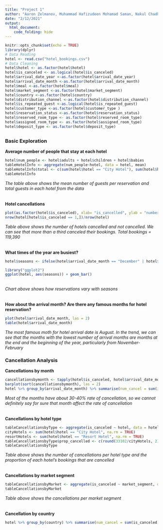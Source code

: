 ```yaml
---
title: "Project 1"
author: "Aaron Zelmanov, Muhammad Hafizudeen Mohamad Saman, Nakul Chadha, Kendall Cohen, Michael Geraci, Michael Zhang"
date: "2/12/2021"
output:
  html_document:
    code_folding: hide
---
```

```r
knitr::opts_chunk$set(echo = TRUE)
library(dplyr)
# Data Reading
hotel <- read.csv("hotel_bookings.csv")
# Data Cleaning
hotel$hotel <- as.factor(hotel$hotel)
hotel$is_canceled <- as.logical(hotel$is_canceled)
hotel$arrival_date_year <-as.factor(hotel$arrival_date_year)
hotel$arrival_date_month <-as.factor(hotel$arrival_date_month)
hotel$meal <-as.factor(hotel$meal)
hotel$market_segment <-as.factor(hotel$market_segment)
hotel$country <-as.factor(hotel$country)
hotel$distribution_channel <-as.factor(hotel$distribution_channel)
hotel$is_repeated_guest <-as.logical(hotel$is_repeated_guest)
hotel$customer_type <-as.factor(hotel$customer_type ) 
hotel$reservation_status <-as.factor(hotel$reservation_status)
hotel$reserved_room_type <- as.factor(hotel$reserved_room_type)
hotel$assigned_room_type <- as.factor(hotel$assigned_room_type)
hotel$deposit_type <- as.factor(hotel$deposit_type)
```
## {.tabset}
### Basic Exploration

**Average number of people that stay at each hotel**
```r
hotel$num_people <- hotel$adults + hotel$children + hotel$babies
tableHotelInfo <- aggregate(num_people~hotel, data = hotel, mean)
tableHotelInfo$total <- c(sum(hotel$hotel == "City Hotel"), sum(hotel$hotel == "Resort Hotel"))
tableHotelInfo
```
*The table above shows the mean number of guests per reservation and total guests in each hotel from the data* 
<br />
<br />
<br />
**Hotel cancellations**
```r
plot(as.factor(hotel$is_canceled), xlab= "is_cancelled", ylab = "number of people")
nrow(hotel[hotel$is_canceled == 1,])/nrow(hotel)
```
*Table above shows the number of hotels cancelled and not cancelled. We can see that more than a third canceled their bookings. Total bookings = 119,390*
<br />
<br />
<br />
**What times of the year are busiest?** 
```r
hotel$seasons <- ifelse(hotel$arrival_date_month == "December" | hotel$arrival_date_month == "January" | hotel$arrival_date_month =="February", "Winter", ifelse(hotel$arrival_date_month == "March" | hotel$arrival_date_month == "April" | hotel$arrival_date_month ==  "May",  "Spring", "Summer"))

library("ggplot2")
ggplot(hotel, aes(seasons)) + geom_bar()
```
<br />
*Chart above shows how reservations vary with seasons* 
<br />
<br />
<br />
**How about the arrival month? Are there any famous months for hotel reservation?**
```r
plot(hotel$arrival_date_month, las = 2)
table(hotel$arrival_date_month)
```
*The most famous moth for hotel arrival date is August. In the trend, we can see that the months with the lowest number of arrival months are months at the end and the beginning of the year, particularly from November-February*

### Cancellation Analysis 

**Cancellations by month**
```r
cancellationsbymonth <- tapply(hotel$is_canceled, hotel$arrival_date_month, mean, na.rm = TRUE)
barplot(sort(cancellationsbymonth), las = 2)
hotel %>% group_by(arrival_date_month) %>% summarise(num_cancel = sum(is_canceled)) %>% arrange(desc(num_cancel)) %>% head(10) %>% print %>% ggplot(aes(x = arrival_date_month, y = num_cancel, fill= num_cancel))+ geom_col()
```
*Most of the months have about 30-40% rate of cancellation, so we cannot definitely say for sure that month affect the rate of cancellation*
<br />
<br />
<br />
**Cancellations by hotel type**
```r
tableCancellationsbyType <- aggregate(is_canceled ~ hotel, data = hotel, sum)
cityHotels <- sum(hotel$hotel == "City Hotel", na.rm = TRUE)
resortHotels <- sum(hotel$hotel == "Resort Hotel", na.rm = TRUE)
tableCancellationsbyType$prop_cancelled <- c(round(33102/cityHotels, 2), round(11122/resortHotels, 2))
tableCancellationsbyType
```
*Table above shows the number of cancellations per hotel type and the proportion of each hotel's bookings that are cancelled* 
<br />
<br />
<br />
**Cancellations by market segment**
```r
tableCancellationsbyMarket <- aggregate(is_canceled ~ market_segment, data = hotel, length)
tableCancellationsbyMarket
```
*Table above shows the cancellations per market segment* 
<br />
<br />
<br />
**Cancellation by country**
```r
hotel %>% group_by(country) %>% summarise(num_cancel = sum(is_canceled)) %>% arrange(desc(num_cancel)) %>% head(10) %>% print %>% ggplot(aes(x = country, y = num_cancel, fill= num_cancel))+ geom_col()
```


